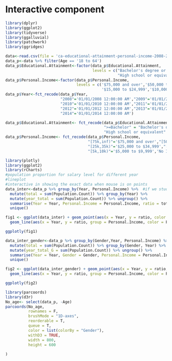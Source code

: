 # Interactive component
```r
library(dplyr)
library(ggplot2)
library(tidyverse)
library(ggalluvial)
library(patchwork)
library(ggridges)

data<-read.csv(file = 'ca-educational-attainment-personal-income-2008-2014.csv', header = TRUE)
data_p<-data %>% filter(Age == '18 to 64')
data_p$Educational.Attainment<-factor(data_p$Educational.Attainment,
                                      levels = c("Bachelor's degree or higher","Some college, less than 4-yr degree",
                                                 "High school or equivalent","No high school diploma"))
data_p$Personal.Income<-factor(data_p$Personal.Income, 
                               levels = c('$75,000 and over','$50,000 to $74,999','$35,000 to $49,999','$25,000 to $34,999',
                                          '$15,000 to $24,999','$10,000 to $14,999','$5,000 to $9,999','No Income'))
data_p$Year<-fct_recode(data_p$Year,
                        "2008"='01/01/2008 12:00:00 AM',"2009"='01/01/2009 12:00:00 AM',
                        "2010"='01/01/2010 12:00:00 AM',"2011"='01/01/2011 12:00:00 AM',
                        "2012"='01/01/2012 12:00:00 AM',"2013"='01/01/2013 12:00:00 AM',
                        "2014"='01/01/2014 12:00:00 AM')

data_p$Educational.Attainment<- fct_recode(data_p$Educational.Attainment,
                                           ">=Bachelor" = "Bachelor's degree or higher","College (<4year)" = "Some college, less than 4-yr degree",
                                           "High school or equivalent" = "High school or equivalent","< high school" = "No high school diploma")
data_p$Personal.Income<- fct_recode(data_p$Personal.Income,
                                    "[75k,inf)"='$75,000 and over',"[50k,75k)"='$50,000 to $74,999',"[35k,50k)"='$35,000 to $49,999',
                                    "[25k,35k)"='$25,000 to $34,999',"[15k,25k)"='$15,000 to $24,999',"[10k,15k)"='$10,000 to $14,999',
                                    "[5k,10k)"='$5,000 to $9,999','No Income'='No Income')
```                                    


```r
library(plotly)
library(ggplot2)
library(rCharts)
#population proportion for salary level for different year
#lineplot
#interactive in showing the exact data when mouse is on points
data_inter<-data_p %>% group_by(Year, Personal.Income) %>%  #if we study gender, add Gender
  mutate(total = sum(Population.Count)) %>% group_by(Year) %>% 
  mutate(year_total = sum(Population.Count)) %>% ungroup() %>%
  summarise(Year = Year, Personal.Income = Personal.Income, ratio = total/year_total) %>% 
  unique()

fig1 <- ggplot(data_inter) + geom_point(aes(x = Year, y = ratio, color = Personal.Income))+
  geom_line(aes(x = Year, y = ratio, group = Personal.Income, color = Personal.Income))

ggplotly(fig1)
```

```r
data_inter_gender<-data_p %>% group_by(Gender,Year, Personal.Income) %>%  #if we study gender, add Gender
  mutate(total = sum(Population.Count)) %>% group_by(Gender, Year) %>% 
  mutate(year_total_G = sum(Population.Count)) %>% ungroup() %>%
  summarise(Year = Year, Gender = Gender, Personal.Income = Personal.Income, ratio = total/year_total_G) %>% 
  unique()

fig2 <- ggplot(data_inter_gender) + geom_point(aes(x = Year, y = ratio, color = Personal.Income))+
  geom_line(aes(x = Year, y = ratio, group = Personal.Income, color = Personal.Income))+facet_grid(~Gender)

ggplotly(fig2)


```



```r
library(parcoords)
library(d3r)
No_age<- select(data_p, -Age)
parcoords(No_age,
          rownames = F,
          brushMode = "1D-axes",
          reorderable = T,
          queue = T,
          color = list(colorBy = "Gender"),
          withD3 = TRUE,
          width = 800,
          height = 600
          
)
```


